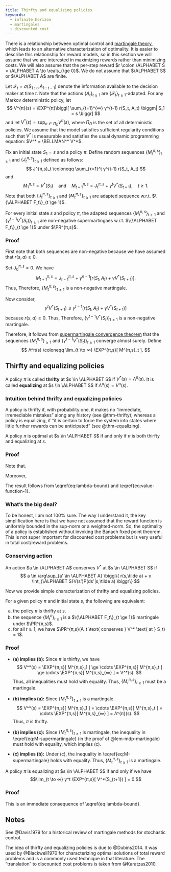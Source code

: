 ```yaml
---
title: Thirfty and equalizing policies
keywords:
  - infinite horizon
  - martingales
  - discounted cost
---
```


There is a relationship between optimal control and [martingale theory][martingales], which leads to an alternative characterization of optimality. It is easier to describe this relationship for reward models, so in this section we will assume that we are interested in maximizing rewards rather than minimizing costs. We will also assume that the per-step reward $r \colon \ALPHABET S × \ALPHABET A \to \reals_{\ge 0}$. We do not assume that $\ALPHABET S$ or $\ALPHABET A$ are finite. 

[martingales]: ../probability/martingales.qmd

Let $\mathcal{F}_t = σ(S_{1:t}, A_{1:t-1})$ denote the information available to the decision maker at time $t$. Note that the actions $\{A_t\}_{t \ge 1}$ are $\{\mathcal{F}_t\}_{t \ge 1}$-adapted. For any Markov deterministic policy, let 
$$
  V^{π}(s) = \EXP^{π}\biggl[
  \sum_{t=1}^{∞} γ^{t-1} r(S_t, A_t) \biggm| S_1 = s \biggr]
$$
and let $V^*(s) = \sup_{π \in Π_D}V^{π}(s)$, where $Π_D$ is the set of all deterministic policies. We assume that the model satisfies sufficient regularity conditions such that $V^*$ is measurable and satisfies the usual dynamic programming equation: $V^* = \BELLMAN^* V^*$. 

Fix an initial state $S_1 = s$ and a policy $π$. Define random sequences $\{M^{π,s}_t\}_{t \ge 1}$ and $\{J^{π,s}_t\}_{t \ge 1}$ defined as follows:
$$
  J^{π,s}_t \coloneqq \sum_{τ=1}^t γ^{t-1} r(S_t, A_t)
$$
and 
$$
  M^{π,s}_1 = V^*(S_1)
  \quad\text{and}\quad
  M^{π,s}_{t+1} = J^{π,s}_t + γ^t V^*(S_{t+1}),
  \quad t \ge 1.
$$
Note that both $\{J^{π,s}_t\}_{t \ge 1}$ and $\{M^{π,s}_t\}_{t \ge 1}$ are  adapted sequence w.r.t. $\{\ALPHABET F_t\}_{t \ge 1}$.  

:::{#lem-mdp-martingale}
For every initial state $s$ and policy $π$, the adapted sequences $\{M^{π,s}_t\}_{t \ge 1}$ and $\{γ^{t-1} V^*(S_t)\}_{t \ge 1}$ are non-negative supermartingaes w.r.t. $\{\ALPHABET F_t\}_{t \ge 1}$ under $\PR^{π,s}$.
:::

:::{.callout-note collapse="false"} 
### Proof
  First note that both sequences are non-negative because we have assumed that $r(s,a) \ge 0$.

  Set $J^{π,s}_0 = 0$. We have
  $$
    M^{π,s}_{t+1} = J^{π,s}_{t-1} + γ^{n-1}\bigl[
      r(S_t, A_t) + γ V^*(S_{t+1}) 
    \bigr].
  $$
  Thus,
  \begin{align}
  \EXP[M^{π,s}_{t+1} \mid \ALPHABET F_t ] 
  &=
  J^{π,s}_{t-1} + γ^{t-1} [\BELLMAN^{π} V^*](S_t)
  \notag \\
  &\le
  J^{π,s}_{t-1} + γ^{t-1} [\BELLMAN^{*} V^*](S_t)
  \notag \\
  &= M^{π,s}_t
  \label{eq:M-supermartingale}
  \end{align}
  Therefore, $\{M^{π,s}_t\}_{t \ge 1}$ is a non-negative martingale.

  Now consider,
  $$
    γ^{t} V^*(S_{t+1}) \le
    γ^{t-1}[ r(S_t, A_t) + γ V^*(S_{t+1}) ]
  $$
  because $r(s,a) \ge 0$. Thus,
  \begin{align*}
  \EXP[γ^t V^*(S_{t+1}) \mid \ALPHABET F_t ] 
  &\le
  γ^{t-1} [\BELLMAN^{π} V^*](S_t)
  \\
  &\le
  γ^{t-1} [\BELLMAN^{*} V^*](S_t)
  \\
  &= γ^{t-1} V^*(S_t).
  \end{align*}
  Therefore, $\{γ^{t-1}V^*(S_t)\}_{t \ge 1}$ is a non-negative martingale.
:::

Therefore, it follows from [supermartingale convergence theorem][martingales] that the sequences $\{M^{π,s}_t\}_{\ge 1}$ and $\{γ^{t-1} V^*(S_t) \}_{t \ge 1}$ converge almost surely. Define
$$
  Λ^π(s) \coloneqq \lim_{t \to ∞} \EXP^{π,s}[ M^{π,s}_t ].
$$

:::{#def-thrifty-and-equalizing}
## Thirfty and equalizing policies

A policy $π$ is called **thrifty** at $s \in \ALPHABET S$ if $V^*(s) = Λ^π(s)$. It is called **equalizing** at $s \in \ALPHABET S$ if $Λ^π(s) = V^π(s)$.
:::

:::{.callout-tip}
### Intuition behind thrifty and equalizing policies

A policy is thrifty if, with probability one, it makes no “immediate, irremediable mistakes” along any history (see @thm-thrifty); whereas a policy is equalizing, if “it is certain to force the system into states where little further rewards can be anticipated" (see  @thm-equalizing).
:::

:::{#thm-thirfty-and-equalizing}
A policy $π$ is optimal at $s \in \ALPHABET S$ if and only if $π$ is both thirfty and equalizing at $s$.
:::

:::{.callout-note collapse="false"} 
### Proof

Note that.
\begin{align}
  Λ^π(s) &= \lim_{t \to ∞} \biggl[
  \EXP^{π,s}[ J^{π,s}_t ] 
  + γ^t \EXP^{π,s}[ V^*(S_{t_1}) ] \biggr]
  \notag \\
  &= V^π(s) 
  + \lim_{t \to ∞} γ^t \EXP^{π,s}[ V^*(S_{t_1}) ]
  \notag \\
  &\ge V^π(s).
  \label{eq:lambda-bound}
\end{align}

Moreover,
\begin{equation}\label{eq:value-function-1}
  V^*(s) = \EXP^{π,s}[ M^{π,s}_1 ] 
  \ge \lim_{t \to ∞} \EXP^{π,s}[ M^{π,s}_t ] 
  = Λ^{π}(s).
\end{equation}

The result follows from \\eqref{eq:lambda-bound} and \\eqref{eq:value-function-1}.
:::

:::{.callout-important}
### What's the big deal?

To be honest, I am not 100% sure. The way I understand it, the key simplification here is that we have not assumed that the reward function is uniformly bounded in the sup-norm or a weighted-norm. So, the optimality of a policy is established without invoking the Banach fixed point theorem. This is not super important for discounted cost problems but is very useful in total cost/reward problems. 
:::

:::{#def-conserving-action}
### Conserving action
An action $a \in \ALPHABET A$ conserves $V^*$ at $s \in \ALPHABET S$ if 
$$
  a \in \arg\sup_{a' \in \ALPHABET A}
  \biggl\{
    r(s,\tilde a) + γ \int_{\ALPHABET S}V(s')P(ds'|s,\tilde a)
  \biggr\}
$$
:::

Now we provide simple characterization of thrifty and equalizing policies. 

:::{#thm-thrifty}
For a given policy $π$ and initial state $s$, the following are equivalent:

a. the policy $π$ is thrifty at $s$.
b. the sequence $\{M^π_t\}_{t \ge 1}$ is a $\{\ALPHABET F_t\}_{t \ge 1}$ martingale under $\PR^{π,s}$. 
c. for all $t \ge 1$, we have 
$\PR^{π,s}(A_t \text{ conserves } V^* \text{ at } S_t) = 1$.
:::
:::{.callout-note collapse="true"} 
### Proof

- **(a) implies (b):** Since $π$ is thirfty, we have
  $$    
    V^*(s) = \EXP^{π,s}[ M^{π,s}_1 ] \ge
    \cdots \EXP^{π,s}[ M^{π,s}_t ] \ge
    \cdots \EXP^{π,s}[ M^{π,s}_{∞} ] = V^*(s).
  $$
  Thus, all inequalities must hold with equality. Thus, $\{M^{π,s}_t\}_{t \ge 1}$ must be a martingale.

- **(b) implies (a):** Since $\{M^{π,s}_t\}_{t \ge 1}$ is a martingale.
  $$    
    V^*(s) = \EXP^{π,s}[ M^{π,s}_1 ] =
    \cdots \EXP^{π,s}[ M^{π,s}_t ] =
    \cdots \EXP^{π,s}[ M^{π,s}_{∞} ] = Λ^{π}(s).
  $$
  Thus, $π$ is thrifty.

- **(b) implies (c):** Since $\{M^{π,s}_t\}_{t \ge 1}$ is martingale, the inequality in \\eqref{eq:M-supermartingale} (in the proof of @lem-mdp-martingale) must hold with equality, which implies (c).

- **(c) implies (b):** Under (c), the inequality in \\eqref{eq:M-supermartingale} holds with equality. Thus, $\{M^{π,s}_t\}_{t \ge 1}$ is a martingale.
:::

:::{#thm-equalizing}
  A policy $π$ is equalizing at $s \in \ALPHABET S$ if and only if we have
  $$\lim_{t \to ∞} γ^t \EXP^{π,s}[ V^*(S_{t+1}) ] = 0.$$ 
:::
:::{.callout-note collapse="false"} 
### Proof
This is an immediate consequence of \\eqref{eq:lambda-bound}.
:::

## Notes {-}

See @Davis1979 for a historical review of martingale methods for stochastic control.

The idea of thirfty and equalizing policies is due to @Dubins2014. It was used by @Blackwell1970 for characterizing optimal solutions of total reward problems and is a commonly used technique in that literature. The "translation" to discounted cost problems is taken from @Karatzas2010. 

<!--
Consider a discounted cost MDP (with bounded rewards) and fix a Markov policy
$g \colon \ALPHABET X \to \reals$. Suppose for a bounded function $Φ \colon
\ALPHABET X \to \reals$, we define a process $\{M_t\}_{t \ge 1}$ starting at
$M_1 = 0$ and its increments $ΔM_t = M_{t+1} - M_t$ given by
$$ 
  ΔM_t = c(X_t, g(X_t)) + β Φ(X_{t+1}) - Φ(X_t).
$$

::: highlight :::

Proposition

:  If $\{M_t\}_{t\ge1}$ is a submartingale for all policies $g$ and, for some
   policy $g^*$, $\{M_t\}_{t \ge 1}$ is a martingale, then $g^*$ is an optimal
   policy and $Φ(x) = V^{g^*}(x) = V(x)$. 

:::

#### Proof {-} 

Let $\{\mathcal{F}_t\}_{t \ge 1}$ denote the natural filtration of the
process. 

As a first step, we define a new process $\{M^β_t\}_{\ge 1}$ where

$$ M^β_t = \sum_{s=1}^{t-1} β^{s-1} ΔM_s. $$

Note that

$$\begin{align*}
  \EXP[ M^β_{t+1} \mid \mathcal{F}_t ] &=
  \sum_{s=1}^{t-1} β^{s-1} ΔM_s 
  + β^t \EXP[ M_{t+1} \mid \mathcal{F}_t ] - β^t M_t. 
  \\
  &= M^β_t + β^t \EXP[ M_{t+1} \mid \mathcal{F}_t ] - β^t M_t.
\end{align*}$$

Thus, if $\{M_t\}_{t \ge 1}$ is a martingale or submartingale or supermartingale,
then so is $\{M^β_t\}_{t \ge 1}$. 

Now, we assume that $\{M_t\}_{t \ge 1}$ is a submatrignale for all policies.
Then, as argued above, so is $\{M^β_t\}_{t \ge 1}$. Therefore,

$$ 0 = M^β_1 \le  \EXP[ M^β_t | \mathcal{F}_1 ] = 
\EXP\biggl[ \sum_{s=1}^{t-1} β^{s-1} c(X_s, g(X_s)) + β^{t} Φ(X_{t+1}) - Φ(X_1)
\biggm| X_1 = x \biggr]. $$

Rearranging terms and letting $t \to ∞$, we get that for any policy $g$
$$ 
  Φ(x) \le \EXP\biggl[ \sum_{s=1}^∞ β^{s-1} c(X_s, g(X_s)) \biggm| X_1 = x
  \biggr],
$$
where the inequality holds with equality of $\{ M^β_t \}_{t \ge 1}$ is a
martingale for some policy $g^*$. Thus, we get that

$$ Φ(x) = V^{g^*}(x) \le V^g(x). $$

Hence, the policy $g^*$ is optimal.


<!--
  Material taken from pg 38 of https://appliedprobability.files.wordpress.com/2020/05/stochastic_control_2020_may.pdf
-->
